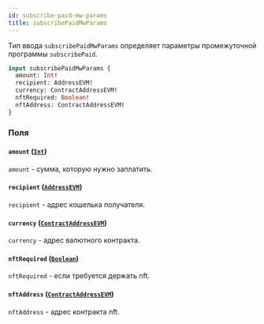 ```yaml
---
id: subscribe-paid-mw-params
title: subscribePaidMwParams
---
```



Тип ввода `subscribePaidMwParams` определяет параметры промежуточной программы `subscribePaid`.

```graphql
input subscribePaidMwParams {
  amount: Int!
  recipient: AddressEVM!
  currency: ContractAddressEVM!
  nftRequired: Boolean!
  nftAddress: ContractAddressEVM!
}
```


### Поля

#### `amount` ([`Int`](/reference/scalars/int))

`amount` - сумма, которую нужно заплатить.


#### `recipient` ([`AddressEVM`](/reference/scalars/address-evm))

`recipient` - адрес кошелька получателя.


#### `currency` ([`ContractAddressEVM`](/reference/scalars/contract-address-evm))

`currency` - адрес валютного контракта.


#### `nftRequired` ([`Boolean`](/reference/scalars/boolean))

`nftRequired` - если требуется держать nft.


#### `nftAddress` ([`ContractAddressEVM`](/reference/scalars/contract-address-evm))

`nftAddress` - адрес контракта nft.




